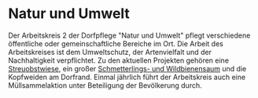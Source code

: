 
# Natur und Umwelt

Der Arbeitskreis 2 der Dorfpflege "Natur und Umwelt" pflegt verschiedene öffentliche oder gemeinschaftliche Bereiche im Ort.
Die Arbeit des Arbeitskreises ist dem Umweltschutz, der Artenvielfalt und der Nachhaltigkeit verpflichtet. Zu den aktuellen
Projekten gehören eine [Streuobstwiese](orchard), ein großer [Schmetterlings- und Wildbienensaum](saum) und die Kopfweiden am Dorfrand.
Einmal jährlich führt der Arbeitskreis auch eine Müllsammelaktion unter Beteiligung der Bevölkerung durch.

<DocCardList />
